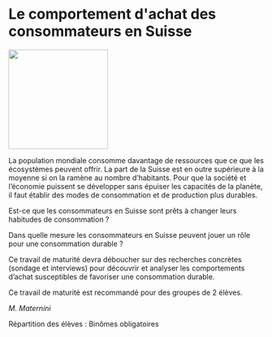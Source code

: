 # Le comportement d&#039;achat des consommateurs en Suisse

::: {.center data-latex=""}
![](images/le-comportement-d-achat-des-consommateurs-en-suisse.jpg){height=14em}
:::

La population mondiale consomme davantage de ressources que ce que les
écosystèmes peuvent offrir. La part de la Suisse est en outre supérieure
à la moyenne si on la ramène au nombre d'habitants. Pour que la société
et l'économie puissent se développer sans épuiser les capacités de la
planète, il faut établir des modes de consommation et de production plus
durables.

Est-ce que les consommateurs en Suisse sont prêts à changer leurs
habitudes de consommation ?

Dans quelle mesure les consommateurs en Suisse peuvent jouer un rôle
pour une consommation durable ?

Ce travail de maturité devra déboucher sur des recherches concrètes
(sondage et interviews) pour découvrir et analyser les comportements
d'achat susceptibles de favoriser une consommation durable.

Ce travail de maturité est recommandé pour des groupes de 2 élèves.

::: {.signature data-latex=""}
_M. Maternini_  
:::

Répartition des élèves : Binômes obligatoires